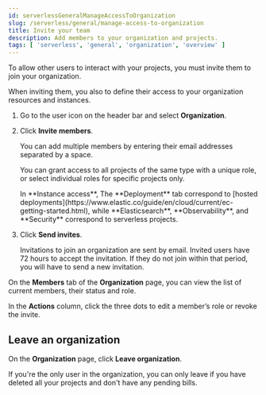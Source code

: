 ```yaml
---
id: serverlessGeneralManageAccessToOrganization
slug: /serverless/general/manage-access-to-organization
title: Invite your team
description: Add members to your organization and projects.
tags: [ 'serverless', 'general', 'organization', 'overview' ]
---
```


To allow other users to interact with your projects, you must invite them to join your organization.

When inviting them, you also <DocLink id="serverlessGeneralAssignUserRoles" text="assign roles"/> to define their access to your organization resources and instances.

1. Go to the user icon on the header bar and select **Organization**.

2. Click **Invite members**.

   You can add multiple members by entering their email addresses separated by a space.

   You can grant access to all projects of the same type with a unique role, or select individual roles for specific projects only.

   <DocCallOut color="success">
      In **Instance access**, The **Deployment** tab correspond to [hosted deployments](https://www.elastic.co/guide/en/cloud/current/ec-getting-started.html), while **Elasticsearch**, **Observability**, and **Security** correspond to serverless projects.
   </DocCallOut>

3. Click **Send invites**.

   Invitations to join an organization are sent by email. Invited users have 72 hours to accept the invitation. If they do not join within that period, you will have to send a new invitation.

On the **Members** tab of the **Organization** page, you can view the list of current members, their status and role.

In the **Actions** column, click the three dots to edit a member’s role or revoke the invite.

## Leave an organization

On the **Organization** page, click **Leave organization**.

If you're the only user in the organization, you can only leave if you have deleted all your projects and don't have any pending bills.